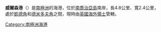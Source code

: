 {{coord|54|7|S|37|42|W|display=title}}

'''威爾森港'''（{{lang-en|Wilson Harbour}}）是[[南極洲|南極洲]]的海港，位於[[南喬治亞島|南喬治亞島]]南岸，長4.8公里、寬2.4公里，處於[[凱德角|凱德角]]和[[德米多夫角|德米多夫角]]之間，現時由[[英國海外領土|英國海外領土]]管轄。

{{Antarctica-geo-stub}}
[[Category:南極洲海港|Category:南極洲海港]]